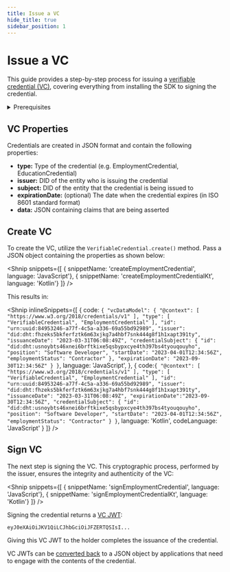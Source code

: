 ```yaml
---
title: Issue a VC
hide_title: true
sidebar_position: 1
---
```



<LanguageSwitcher languages="JavaScript, Kotlin" />

# Issue a VC

This guide provides a step-by-step process for issuing a [verifiable credential (VC)](/docs/web5/learn/verifiable-credentials), covering everything from installing the SDK to signing the credential.

<details>
<summary>Prerequisites</summary>

**Install Packages**

<Shnip
   snippets={[
    { snippetName: 'vcSdkInstallJs', language: 'JavaScript', codeLanguage: 'bash'},
    {
      language: 'Kotlin',
      nestedSnippets:{
          'Gradle': {
            "snippetName": 'vcSdkInstallGradle',
            "language": 'gradle'
          },
          'Maven': {
            "snippetName": 'vcSdkInstallPom',
            "language": 'xml'
          }
        }
    }
    ]}
/>

**Install Classes**

<Shnip
  inlineSnippets={[
    {
      code: `import { VerifiableCredential } from "@web5/credentials";`,
      language: 'JavaScript',
    },
    {
      code: `import xyz.block.web5.credentials.VerifiableCredential`,
      language: 'Kotlin',
    }
  ]}
/>

**Obtain DIDs**

VCs are issued to and from subjects of [Decentralized Identifiers (DID)](/docs/web5/learn/decentralized-identifiers).

- If you don't already have one, you can [create a DID](/docs/web5/build/decentralized-identifiers/how-to-create-did).
- Also, you'll need the DID of the entity you'll like to issue the VC to.

</details>

## VC Properties

Credentials are created in JSON format and contain the following properties:

- **type:** Type of the credential (e.g. EmploymentCredential, EducationCredential)
- **issuer:** DID of the entity who is issuing the credential
- **subject:** DID of the entity that the credential is being issued to
- **expirationDate:** (optional) The date when the credential expires (in ISO 8601 standard format)
- **data:** JSON containing claims that are being asserted

## Create VC

To create the VC, utilize the `VerifiableCredential.create()` method. Pass a JSON object containing the properties as shown below:

<Shnip
   snippets={[
    { snippetName: 'createEmploymentCredential', language: 'JavaScript'},
    { snippetName: 'createEmploymentCredentialKt', language: 'Kotlin'}
    ]}
/>

This results in:

<Shnip
  inlineSnippets={[
    {
      code: `
{
  "vcDataModel": {
    "@context": [
      "https://www.w3.org/2018/credentials/v1"
    ],
    "type": [
      "VerifiableCredential",
      "EmploymentCredential"
    ],
    "id": "urn:uuid:84953246-a77f-4c5a-a336-69a55bd92989",
    "issuer": "did:dht:fhzeks5bkferfztk6m63xjkg7a4hbf7snk444g8f1h1xapt391ty",
    "issuanceDate": "2023-03-31T06:08:49Z",
    "credentialSubject": {
      "id": "did:dht:usnoybts46xnei6brftkixe5qsbypxcye4th397bs4tyouqouyho",
      "position": "Software Developer",
      "startDate": "2023-04-01T12:34:56Z",
      "employmentStatus": "Contractor"
    },
    "expirationDate": "2023-09-30T12:34:56Z"
  }
}
      `,
      language: 'JavaScript',
    },
    {
      code:`
{
  "@context": [
    "https://www.w3.org/2018/credentials/v1"
  ],
  "type": [
    "VerifiableCredential",
    "EmploymentCredential"
  ],
  "id": "urn:uuid:84953246-a77f-4c5a-a336-69a55bd92989",
  "issuer": "did:dht:fhzeks5bkferfztk6m63xjkg7a4hbf7snk444g8f1h1xapt391ty",
  "issuanceDate": "2023-03-31T06:08:49Z",
  "expirationDate":"2023-09-30T12:34:56Z",
  "credentialSubject": {
    "id": "did:dht:usnoybts46xnei6brftkixe5qsbypxcye4th397bs4tyouqouyho",
    "position": "Software Developer",
    "startDate": "2023-04-01T12:34:56Z",
    "employmentStatus": "Contractor"
  }
}
      `,
      language: 'Kotlin', 
      codeLanguage: 'JavaScript'
    }
  ]}
/>

## Sign VC

The next step is signing the VC. This cryptographic process, performed by the issuer, ensures the integrity and authenticity of the VC:

<Shnip
   snippets={[
    { snippetName: 'signEmploymentCredential', language: 'JavaScript'},
    { snippetName: 'signEmploymentCredentialKt', language: 'Kotlin'}
    ]}
/>

Signing the credential returns a [VC JWT](/docs/web5/build/verifiable-credentials/jwt-to-vc#what-is-a-jwt):

```
eyJ0eXAiOiJKV1QiLCJhbGciOiJFZERTQSIsI...
```

Giving this VC JWT to the holder completes the issuance of the credential.

VC JWTs can be [converted back](/docs/web5/build/verifiable-credentials/jwt-to-vc#decoding-jwt) to a JSON object by applications that need to engage with the contents of the credential.
